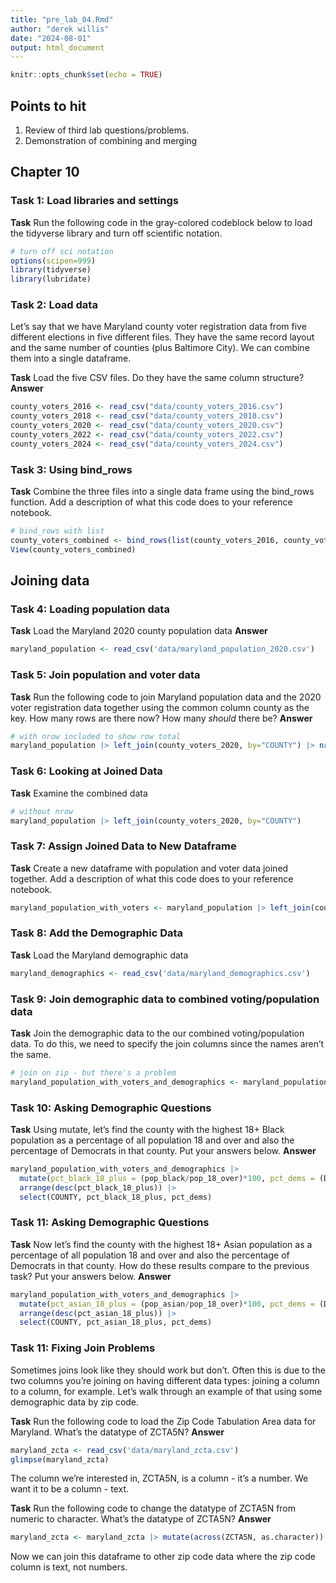 ```yaml
---
title: "pre_lab_04.Rmd"
author: "derek willis"
date: "2024-08-01"
output: html_document
---
```


```r
knitr::opts_chunk$set(echo = TRUE)
```

## Points to hit

1.  Review of third lab questions/problems.
2.  Demonstration of combining and merging

## Chapter 10

### Task 1: Load libraries and settings

**Task** Run the following code in the gray-colored codeblock below to load the tidyverse library and turn off scientific notation.

```r
# turn off sci notation
options(scipen=999)
library(tidyverse)
library(lubridate)
```

### Task 2: Load data

Let's say that we have Maryland county voter registration data from five different elections in five different files. They have the same record layout and the same number of counties (plus Baltimore City). We can combine them into a single dataframe.

**Task** Load the five CSV files. Do they have the same column structure? **Answer**

```r
county_voters_2016 <- read_csv("data/county_voters_2016.csv")
county_voters_2018 <- read_csv("data/county_voters_2018.csv")
county_voters_2020 <- read_csv("data/county_voters_2020.csv")
county_voters_2022 <- read_csv("data/county_voters_2022.csv")
county_voters_2024 <- read_csv("data/county_voters_2024.csv")
```

### Task 3: Using bind_rows

**Task** Combine the three files into a single data frame using the bind_rows function. Add a description of what this code does to your reference notebook.

```r
# bind_rows with list
county_voters_combined <- bind_rows(list(county_voters_2016, county_voters_2018, county_voters_2020, county_voters_2022, county_voters_2024))
View(county_voters_combined)
```

## Joining data

### Task 4: Loading population data

**Task** Load the Maryland 2020 county population data **Answer**

```r
maryland_population <- read_csv('data/maryland_population_2020.csv')
```

### Task 5: Join population and voter data

**Task** Run the following code to join Maryland population data and the 2020 voter registration data together using the common column county as the key. How many rows are there now? How many *should* there be? **Answer**

```r
# with nrow included to show row total
maryland_population |> left_join(county_voters_2020, by="COUNTY") |> nrow()
```

### Task 6: Looking at Joined Data

**Task** Examine the combined data

```r
# without nrow
maryland_population |> left_join(county_voters_2020, by="COUNTY")
```

### Task 7: Assign Joined Data to New Dataframe

**Task** Create a new dataframe with population and voter data joined together. Add a description of what this code does to your reference notebook.

```r
maryland_population_with_voters <- maryland_population |> left_join(county_voters_2020)
```

### Task 8: Add the Demographic Data

**Task** Load the Maryland demographic data

```r
maryland_demographics <- read_csv('data/maryland_demographics.csv')
```

### Task 9: Join demographic data to combined voting/population data

**Task** Join the demographic data to the our combined voting/population data. To do this, we need to specify the join columns since the names aren't the same.

```r
# join on zip - but there's a problem
maryland_population_with_voters_and_demographics <- maryland_population_with_voters |> left_join(maryland_demographics, by=c("COUNTY"="NAME"))
```

### Task 10: Asking Demographic Questions

**Task** Using mutate, let's find the county with the highest 18+ Black population as a percentage of all population 18 and over and also the percentage of Democrats in that county. Put your answers below. **Answer**

```r
maryland_population_with_voters_and_demographics |>
  mutate(pct_black_18_plus = (pop_black/pop_18_over)*100, pct_dems = (DEM/Total)*100) |> 
  arrange(desc(pct_black_18_plus)) |> 
  select(COUNTY, pct_black_18_plus, pct_dems)
```

### Task 11: Asking Demographic Questions

**Task** Now let's find the county with the highest 18+ Asian population as a percentage of all population 18 and over and also the percentage of Democrats in that county. How do these results compare to the previous task? Put your answers below. **Answer**

```r
maryland_population_with_voters_and_demographics |>
  mutate(pct_asian_18_plus = (pop_asian/pop_18_over)*100, pct_dems = (DEM/Total)*100) |> 
  arrange(desc(pct_asian_18_plus)) |> 
  select(COUNTY, pct_asian_18_plus, pct_dems)
```

### Task 11: Fixing Join Problems

Sometimes joins look like they should work but don't. Often this is due to the two columns you're joining on having different data types: joining a <chr> column to a <dbl> column, for example. Let's walk through an example of that using some demographic data by zip code.

**Task** Run the following code to load the Zip Code Tabulation Area data for Maryland. What's the datatype of ZCTA5N? **Answer**

```r
maryland_zcta <- read_csv('data/maryland_zcta.csv')
glimpse(maryland_zcta)
```

The column we're interested in, ZCTA5N, is a <dbl> column - it's a number. We want it to be a <chr> column - text.

**Task** Run the following code to change the datatype of ZCTA5N from numeric to character. What's the datatype of ZCTA5N? **Answer**

```r
maryland_zcta <- maryland_zcta |> mutate(across(ZCTA5N, as.character))
```

Now we can join this dataframe to other zip code data where the zip code column is text, not numbers.
